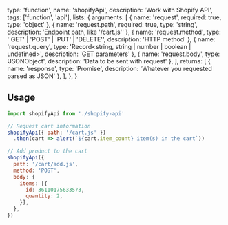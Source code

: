   type: 'function',
  name: 'shopifyApi',
  description: 'Work with Shopify API',
  tags: ['function', 'api'],
  lists: {
    arguments: [
      { name: 'request', required: true, type: 'object' },
      { name: 'request.path', required: true, type: 'string', description: 'Endpoint path, like \'/cart.js\'' },
      { name: 'request.method', type: '\'GET\' | \'POST\' | \'PUT\' | \'DELETE\'', description: 'HTTP method' },
      { name: 'request.query', type: 'Record<string, string | number | boolean | undefined>', description: 'GET parameters' },
      { name: 'request.body', type: 'JSONObject', description: 'Data to be sent with request' },
    ],
    returns: [
      { name: 'response', type: 'Promise<unknown>', description: 'Whatever you requested parsed as JSON' },
    ],
  },
}

## Usage

```js
import shopifyApi from './shopify-api'

// Request cart information
shopifyApi({ path: '/cart.js' })
  .then(cart => alert(`${cart.item_count} item(s) in the cart`))

// Add product to the cart
shopifyApi({
  path: '/cart/add.js',
  method: 'POST',
  body: {
    items: [{
      id: 36110175633573,
      quantity: 2,
    }],
  },
})
```
